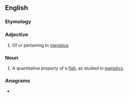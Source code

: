==English==

===Etymology===
{{backform|meristics|lang=en}}

===Adjective===
{{en-adj}}

# {{lb|en|ichthyology}} Of or pertaining to [[meristics]].

===Noun===
{{en-noun}}

# {{lb|en|ichthyology}} A quantitative property of a [[fish]], as studied in [[meristics]].

===Anagrams===
* {{anagrams|en|micrites|scimiter|trimesic}}